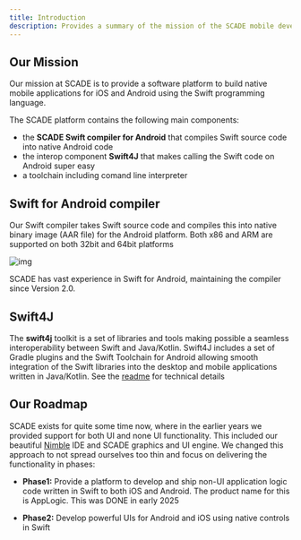 ```yaml
---
title: Introduction
description: Provides a summary of the mission of the SCADE mobile development platform
---
```



## Our Mission

Our mission at SCADE is to provide a software platform to build native mobile applications for iOS and Android using the Swift programming language.

The SCADE platform contains the following main components:

- the **SCADE Swift compiler for Android** that compiles Swift source code into native Android code
- the interop component **Swift4J** that makes calling the Swift code on Android super easy
- a toolchain including comand line interpreter


## Swift for Android compiler

Our Swift compiler takes Swift source code and compiles this into native binary image (AAR file) for the Android platform. Both x86 and ARM are supported on both 32bit and 64bit platforms

![img](/448093c-scadecompiler.png)

SCADE has vast experience in Swift for Android, maintaining the compiler since Version 2.0.

## Swift4J

The **swift4j** toolkit is a set of libraries and tools making possible a seamless interoperability between Swift and Java/Kotlin. Swift4J includes a set of Gradle plugins and the Swift Toolchain for Android allowing smooth integration of the Swift libraries into the desktop and mobile applications written in Java/Kotlin.  See the [readme](https://github.com/scade-platform/swift4j/) for technical details

## Our Roadmap

SCADE exists for quite some time now, where in the earlier years we provided support for both UI and none UI functionality. This included our beautiful [Nimble](https://github.com/scade-platform/Nimble) IDE and SCADE graphics and UI engine. We changed this approach to not spread ourselves too thin and focus on delivering the functionality in phases:

- **Phase1:** Provide a platform to develop and ship non-UI application logic code written in Swift to both iOS and Android. The product name for this is AppLogic. This was DONE in early 2025

- **Phase2:**  Develop powerful UIs for Android and iOS using native controls in Swift

